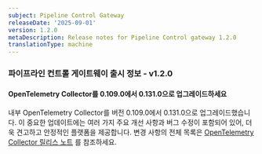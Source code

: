 ```yaml
---
subject: Pipeline Control Gateway
releaseDate: '2025-09-01'
version: 1.2.0
metaDescription: Release notes for Pipeline Control gateway 1.2.0
translationType: machine
---
```


### 파이프라인 컨트롤 게이트웨이 출시 정보 - v1.2.0

#### OpenTelemetry Collector를 0.109.0에서 0.131.0으로 업그레이드하세요

내부 OpenTelemetry Collector를 버전 0.109.0에서 0.131.0으로 업그레이드했습니다. 이 중요한 업데이트에는 여러 가지 주요 개선 사항과 버그 수정이 포함되어 있어, 더욱 견고하고 안정적인 플랫폼을 제공합니다. 변경 사항의 전체 목록은 [OpenTelemetry Collector 릴리스 노트](https://github.com/open-telemetry/opentelemetry-collector/releases) 를 참조하세요.